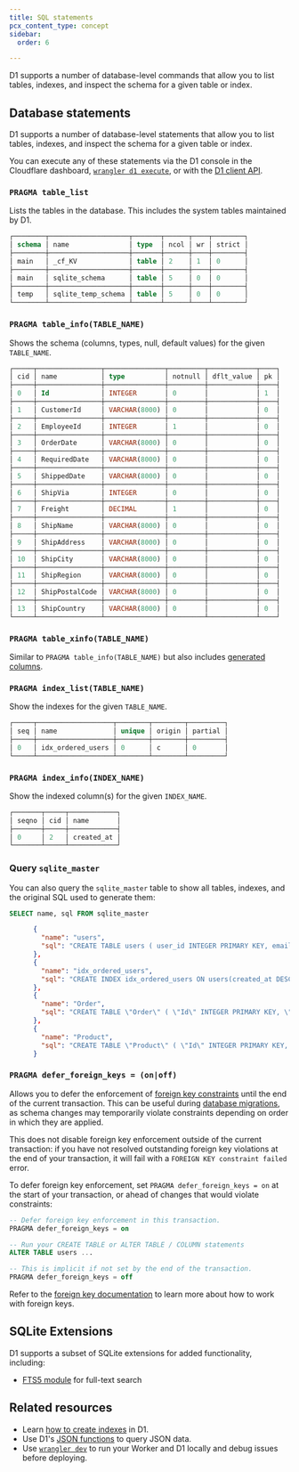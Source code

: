 ```yaml
---
title: SQL statements
pcx_content_type: concept
sidebar:
  order: 6

---
```


D1 supports a number of database-level commands that allow you to list tables, indexes, and inspect the schema for a given table or index.

## Database statements

D1 supports a number of database-level statements that allow you to list tables, indexes, and inspect the schema for a given table or index.

You can execute any of these statements via the D1 console in the Cloudflare dashboard, [`wrangler d1 execute`](/workers/wrangler/commands/#d1), or with the [D1 client API](/d1/build-with-d1/d1-client-api/).

### `PRAGMA table_list`

Lists the tables in the database. This includes the system tables maintained by D1.

```sql
┌────────┬────────────────────┬───────┬──────┬────┬────────┐
│ schema │ name               │ type  │ ncol │ wr │ strict │
├────────┼────────────────────┼───────┼──────┼────┼────────┤
│ main   │ _cf_KV             │ table │ 2    │ 1  │ 0      │
├────────┼────────────────────┼───────┼──────┼────┼────────┤
│ main   │ sqlite_schema      │ table │ 5    │ 0  │ 0      │
├────────┼────────────────────┼───────┼──────┼────┼────────┤
│ temp   │ sqlite_temp_schema │ table │ 5    │ 0  │ 0      │
└────────┴────────────────────┴───────┴──────┴────┴────────┘
```

### `PRAGMA table_info(TABLE_NAME)`

Shows the schema (columns, types, null, default values) for the given `TABLE_NAME`.

```sql
┌─────┬────────────────┬───────────────┬─────────┬────────────┬────┐
│ cid │ name           │ type          │ notnull │ dflt_value │ pk │
├─────┼────────────────┼───────────────┼─────────┼────────────┼────┤
│ 0   │ Id             │ INTEGER       │ 0       │            │ 1  │
├─────┼────────────────┼───────────────┼─────────┼────────────┼────┤
│ 1   │ CustomerId     │ VARCHAR(8000) │ 0       │            │ 0  │
├─────┼────────────────┼───────────────┼─────────┼────────────┼────┤
│ 2   │ EmployeeId     │ INTEGER       │ 1       │            │ 0  │
├─────┼────────────────┼───────────────┼─────────┼────────────┼────┤
│ 3   │ OrderDate      │ VARCHAR(8000) │ 0       │            │ 0  │
├─────┼────────────────┼───────────────┼─────────┼────────────┼────┤
│ 4   │ RequiredDate   │ VARCHAR(8000) │ 0       │            │ 0  │
├─────┼────────────────┼───────────────┼─────────┼────────────┼────┤
│ 5   │ ShippedDate    │ VARCHAR(8000) │ 0       │            │ 0  │
├─────┼────────────────┼───────────────┼─────────┼────────────┼────┤
│ 6   │ ShipVia        │ INTEGER       │ 0       │            │ 0  │
├─────┼────────────────┼───────────────┼─────────┼────────────┼────┤
│ 7   │ Freight        │ DECIMAL       │ 1       │            │ 0  │
├─────┼────────────────┼───────────────┼─────────┼────────────┼────┤
│ 8   │ ShipName       │ VARCHAR(8000) │ 0       │            │ 0  │
├─────┼────────────────┼───────────────┼─────────┼────────────┼────┤
│ 9   │ ShipAddress    │ VARCHAR(8000) │ 0       │            │ 0  │
├─────┼────────────────┼───────────────┼─────────┼────────────┼────┤
│ 10  │ ShipCity       │ VARCHAR(8000) │ 0       │            │ 0  │
├─────┼────────────────┼───────────────┼─────────┼────────────┼────┤
│ 11  │ ShipRegion     │ VARCHAR(8000) │ 0       │            │ 0  │
├─────┼────────────────┼───────────────┼─────────┼────────────┼────┤
│ 12  │ ShipPostalCode │ VARCHAR(8000) │ 0       │            │ 0  │
├─────┼────────────────┼───────────────┼─────────┼────────────┼────┤
│ 13  │ ShipCountry    │ VARCHAR(8000) │ 0       │            │ 0  │
└─────┴────────────────┴───────────────┴─────────┴────────────┴────┘
```

### `PRAGMA table_xinfo(TABLE_NAME)`

Similar to `PRAGMA table_info(TABLE_NAME)` but also includes [generated columns](/d1/reference/generated-columns/).

### `PRAGMA index_list(TABLE_NAME)`

Show the indexes for the given `TABLE_NAME`.

```sql
┌─────┬───────────────────┬────────┬────────┬─────────┐
│ seq │ name              │ unique │ origin │ partial │
├─────┼───────────────────┼────────┼────────┼─────────┤
│ 0   │ idx_ordered_users │ 0      │ c      │ 0       │
└─────┴───────────────────┴────────┴────────┴─────────┘
```

### `PRAGMA index_info(INDEX_NAME)`

Show the indexed column(s) for the given `INDEX_NAME`.

```sql
┌───────┬─────┬────────────┐
│ seqno │ cid │ name       │
├───────┼─────┼────────────┤
│ 0     │ 2   │ created_at │
└───────┴─────┴────────────┘
```

### Query `sqlite_master`

You can also query the `sqlite_master` table to show all tables, indexes, and the original SQL used to generate them:

```sql
SELECT name, sql FROM sqlite_master
```

```json
      {
        "name": "users",
        "sql": "CREATE TABLE users ( user_id INTEGER PRIMARY KEY, email_address TEXT, created_at INTEGER, deleted INTEGER, settings TEXT)"
      },
      {
        "name": "idx_ordered_users",
        "sql": "CREATE INDEX idx_ordered_users ON users(created_at DESC)"
      },
      {
        "name": "Order",
        "sql": "CREATE TABLE \"Order\" ( \"Id\" INTEGER PRIMARY KEY, \"CustomerId\" VARCHAR(8000) NULL, \"EmployeeId\" INTEGER NOT NULL, \"OrderDate\" VARCHAR(8000) NULL, \"RequiredDate\" VARCHAR(8000) NULL, \"ShippedDate\" VARCHAR(8000) NULL, \"ShipVia\" INTEGER NULL, \"Freight\" DECIMAL NOT NULL, \"ShipName\" VARCHAR(8000) NULL, \"ShipAddress\" VARCHAR(8000) NULL, \"ShipCity\" VARCHAR(8000) NULL, \"ShipRegion\" VARCHAR(8000) NULL, \"ShipPostalCode\" VARCHAR(8000) NULL, \"ShipCountry\" VARCHAR(8000) NULL)"
      },
      {
        "name": "Product",
        "sql": "CREATE TABLE \"Product\" ( \"Id\" INTEGER PRIMARY KEY, \"ProductName\" VARCHAR(8000) NULL, \"SupplierId\" INTEGER NOT NULL, \"CategoryId\" INTEGER NOT NULL, \"QuantityPerUnit\" VARCHAR(8000) NULL, \"UnitPrice\" DECIMAL NOT NULL, \"UnitsInStock\" INTEGER NOT NULL, \"UnitsOnOrder\" INTEGER NOT NULL, \"ReorderLevel\" INTEGER NOT NULL, \"Discontinued\" INTEGER NOT NULL)"
      }
```

### `PRAGMA defer_foreign_keys = (on|off)`

Allows you to defer the enforcement of [foreign key constraints](/d1/build-with-d1/foreign-keys/) until the end of the current transaction. This can be useful during [database migrations](/d1/reference/migrations/), as schema changes may temporarily violate constraints depending on order in which they are applied.

This does not disable foreign key enforcement outside of the current transaction: if you have not resolved outstanding foreign key violations at the end of your transaction, it will fail with a `FOREIGN KEY constraint failed` error.

To defer foreign key enforcement, set `PRAGMA defer_foreign_keys = on` at the start of your transaction, or ahead of changes that would violate constraints:

```sql
-- Defer foreign key enforcement in this transaction.
PRAGMA defer_foreign_keys = on

-- Run your CREATE TABLE or ALTER TABLE / COLUMN statements
ALTER TABLE users ...

-- This is implicit if not set by the end of the transaction.
PRAGMA defer_foreign_keys = off
```

Refer to the [foreign key documentation](/d1/build-with-d1/foreign-keys/) to learn more about how to work with foreign keys.

## SQLite Extensions

D1 supports a subset of SQLite extensions for added functionality, including:

* [FTS5 module](https://www.sqlite.org/fts5.html) for full-text search

## Related resources

* Learn [how to create indexes](/d1/build-with-d1/use-indexes/#list-indexes) in D1.
* Use D1's [JSON functions](/d1/build-with-d1/query-json/) to query JSON data.
* Use [`wrangler dev`](/workers/wrangler/commands/#dev) to run your Worker and D1 locally and debug issues before deploying.
